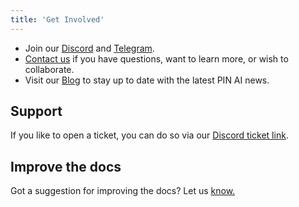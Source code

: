 ```yaml
---
title: 'Get Involved'
---
```

- Join our [Discord](https://discord.com/invite/pinai) and [Telegram](https://t.me/pinai_community).
- [Contact us](https://www.pinai.io/contact) if you have questions, want to learn more, or wish to collaborate.
- Visit our [Blog](https://www.pinai.io/blog) to stay up to date with the latest PIN AI news.

## Support
If you like to open a ticket, you can do so via our [Discord ticket link](https://discord.com/channels/1229940893642129438/1282262632073658390).

## Improve the docs
Got a suggestion for improving the docs? Let us [know.](https://www.pinai.io/contact)

